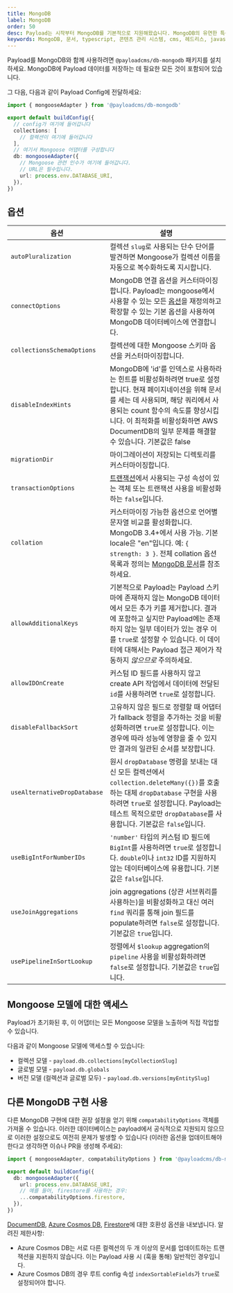 ```yaml
---
title: MongoDB
label: MongoDB
order: 50
desc: Payload는 시작부터 MongoDB를 기본적으로 지원해왔습니다. MongoDB의 유연한 특성은 Payload의 강력한 필드와 잘 어울립니다.
keywords: MongoDB, 문서, typescript, 콘텐츠 관리 시스템, cms, 헤드리스, javascript, node, react, nextjs
---
```


Payload를 MongoDB와 함께 사용하려면 `@payloadcms/db-mongodb` 패키지를 설치하세요. MongoDB에 Payload 데이터를 저장하는 데 필요한 모든 것이 포함되어 있습니다.

그 다음, 다음과 같이 Payload Config에 전달하세요:

```ts
import { mongooseAdapter } from '@payloadcms/db-mongodb'

export default buildConfig({
  // config가 여기에 들어갑니다
  collections: [
    // 컬렉션이 여기에 들어갑니다
  ],
  // 여기서 Mongoose 어댑터를 구성합니다
  db: mongooseAdapter({
    // Mongoose 관련 인수가 여기에 들어갑니다.
    // URL은 필수입니다.
    url: process.env.DATABASE_URI,
  }),
})
```

## 옵션

| 옵션                         | 설명                                                                                                                                                                                                                                                                          |
| ---------------------------- | ----------------------------------------------------------------------------------------------------------------------------------------------------------------------------------------------------------------------------------------------------------------------------- |
| `autoPluralization`          | 컬렉션 `slug`로 사용되는 단수 단어를 발견하면 Mongoose가 컬렉션 이름을 자동으로 복수화하도록 지시합니다.                                                                                                                                                                      |
| `connectOptions`             | MongoDB 연결 옵션을 커스터마이징합니다. Payload는 mongoose에서 사용할 수 있는 모든 [옵션](https://mongoosejs.com/docs/connections.html#options)을 재정의하고 확장할 수 있는 기본 옵션을 사용하여 MongoDB 데이터베이스에 연결합니다.                                           |
| `collectionsSchemaOptions`   | 컬렉션에 대한 Mongoose 스키마 옵션을 커스터마이징합니다.                                                                                                                                                                                                                      |
| `disableIndexHints`          | MongoDB에 'id'를 인덱스로 사용하라는 힌트를 비활성화하려면 true로 설정합니다. 현재 페이지네이션을 위해 문서를 세는 데 사용되며, 해당 쿼리에서 사용되는 count 함수의 속도를 향상시킵니다. 이 최적화를 비활성화하면 AWS DocumentDB의 일부 문제를 해결할 수 있습니다. 기본값은 false |
| `migrationDir`               | 마이그레이션이 저장되는 디렉토리를 커스터마이징합니다.                                                                                                                                                                                                                        |
| `transactionOptions`         | [트랜잭션](https://www.mongodb.com/docs/manual/core/transactions/)에서 사용되는 구성 속성이 있는 객체 또는 트랜잭션 사용을 비활성화하는 `false`입니다.                                                                                                                        |
| `collation`                  | 커스터마이징 가능한 옵션으로 언어별 문자열 비교를 활성화합니다. MongoDB 3.4+에서 사용 가능. 기본 locale은 "en"입니다. 예: `{ strength: 3 }`. 전체 collation 옵션 목록과 정의는 [MongoDB 문서](https://www.mongodb.com/docs/manual/reference/collation/)를 참조하세요.            |
| `allowAdditionalKeys`        | 기본적으로 Payload는 Payload 스키마에 존재하지 않는 MongoDB 데이터에서 모든 추가 키를 제거합니다. 결과에 포함하고 싶지만 Payload에는 존재하지 않는 일부 데이터가 있는 경우 이를 `true`로 설정할 수 있습니다. 이 데이터에 대해서는 Payload 접근 제어가 작동하지 _않으므로_ 주의하세요.  |
| `allowIDOnCreate`            | 커스텀 ID 필드를 사용하지 않고 create API 작업에서 데이터에 전달된 `id`를 사용하려면 `true`로 설정합니다.                                                                                                                                                                    |
| `disableFallbackSort`        | 고유하지 않은 필드로 정렬할 때 어댑터가 fallback 정렬을 추가하는 것을 비활성화하려면 `true`로 설정합니다. 이는 경우에 따라 성능에 영향을 줄 수 있지만 결과의 일관된 순서를 보장합니다.                                                                                        |
| `useAlternativeDropDatabase` | 원시 `dropDatabase` 명령을 보내는 대신 모든 컬렉션에서 `collection.deleteMany({})`를 호출하는 대체 `dropDatabase` 구현을 사용하려면 `true`로 설정합니다. Payload는 테스트 목적으로만 `dropDatabase`를 사용합니다. 기본값은 `false`입니다.                                  |
| `useBigIntForNumberIDs`      | `'number'` 타입의 커스텀 ID 필드에 `BigInt`를 사용하려면 `true`로 설정합니다. `double`이나 `int32` ID를 지원하지 않는 데이터베이스에 유용합니다. 기본값은 `false`입니다.                                                                                                     |
| `useJoinAggregations`        | join aggregations (상관 서브쿼리를 사용하는)을 비활성화하고 대신 여러 `find` 쿼리를 통해 join 필드를 populate하려면 `false`로 설정합니다. 기본값은 `true`입니다.                                                                                                             |
| `usePipelineInSortLookup`    | 정렬에서 `$lookup` aggregation의 `pipeline` 사용을 비활성화하려면 `false`로 설정합니다. 기본값은 `true`입니다.                                                                                                                                                               |

## Mongoose 모델에 대한 액세스

Payload가 초기화된 후, 이 어댑터는 모든 Mongoose 모델을 노출하며 직접 작업할 수 있습니다.

다음과 같이 Mongoose 모델에 액세스할 수 있습니다:

- 컬렉션 모델 - `payload.db.collections[myCollectionSlug]`
- 글로벌 모델 - `payload.db.globals`
- 버전 모델 (컬렉션과 글로벌 모두) - `payload.db.versions[myEntitySlug]`

## 다른 MongoDB 구현 사용

다른 MongoDB 구현에 대한 권장 설정을 얻기 위해 `compatabilityOptions` 객체를 가져올 수 있습니다. 이러한 데이터베이스는 payload에서 공식적으로 지원되지 않으므로 이러한 설정으로도 여전히 문제가 발생할 수 있습니다 (이러한 옵션을 업데이트해야 한다고 생각하면 이슈나 PR을 생성해 주세요):

```ts
import { mongooseAdapter, compatabilityOptions } from '@payloadcms/db-mongodb'

export default buildConfig({
  db: mongooseAdapter({
    url: process.env.DATABASE_URI,
    // 예를 들어, firestore를 사용하는 경우:
    ...compatabilityOptions.firestore,
  }),
})
```

[DocumentDB](https://aws.amazon.com/documentdb/), [Azure Cosmos DB](https://azure.microsoft.com/en-us/products/cosmos-db), [Firestore](https://cloud.google.com/firestore/mongodb-compatibility/docs/overview)에 대한 호환성 옵션을 내보냅니다. 알려진 제한사항:

- Azure Cosmos DB는 서로 다른 컬렉션의 두 개 이상의 문서를 업데이트하는 트랜잭션을 지원하지 않습니다. 이는 Payload 사용 시 (훅을 통해) 일반적인 경우입니다.
- Azure Cosmos DB의 경우 루트 config 속성 `indexSortableFields`가 `true`로 설정되어야 합니다.